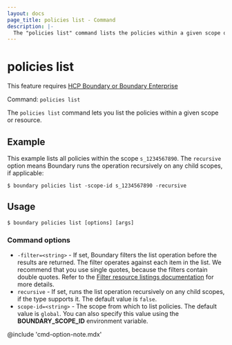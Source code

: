 ```yaml
---
layout: docs
page_title: policies list - Command
description: |-
  The "policies list" command lists the policies within a given scope or resource.
---
```


# policies list

<EnterpriseAlert product="boundary">This feature requires <a href="https://www.hashicorp.com/products/boundary">HCP Boundary or Boundary Enterprise</a></EnterpriseAlert>

Command: `policies list`

The `policies list` command lets you list the policies within a given scope or resource.

## Example

This example lists all policies within the scope `s_1234567890`.
The `recursive` option means Boundary runs the operation recursively on any child scopes, if applicable:

```shell-session
$ boundary policies list -scope-id s_1234567890 -recursive
```

## Usage

<CodeBlockConfig hideClipboard>

```shell-session
$ boundary policies list [options] [args]
```

</CodeBlockConfig>

### Command options

- `-filter=<string>` - If set, Boundary filters the list operation before the results are returned.
The filter operates against each item in the list.
We recommend that you use single quotes, because the filters contain double quotes.
Refer to the [Filter resource listings documentation](/boundary/docs/concepts/filtering/resource-listing) for more details.
- `recursive` - If set, runs the list operation recursively on any child scopes, if the type supports it.
The default value is `false`.
- `scope-id=<string>` - The scope from which to list policies.
The default value is `global`.
You can also specify this value using the **BOUNDARY_SCOPE_ID** environment variable.

@include 'cmd-option-note.mdx'